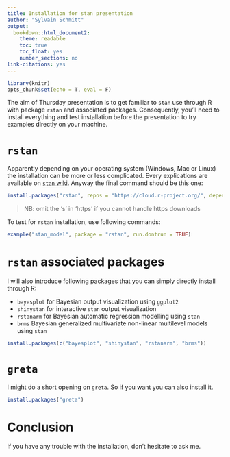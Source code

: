 ```yaml
---
title: Installation for stan presentation
author: "Sylvain Schmitt"
output:
  bookdown::html_document2:
    theme: readable
    toc: true
    toc_float: yes
    number_sections: no
link-citations: yes
---
```


```r
library(knitr)
opts_chunk$set(echo = T, eval = F)
```


The aim of Thursday presentation is to get familiar to `stan` use through R with package `rstan` and associated packages. Consequently, you'll need to install everything and test installation before the presentation to try examples directly on your machine.

# `rstan`

Apparently depending on your operating system (Windows, Mac or Linux) the installation can be more or less complicated. Every explications are available on [`stan` wiki](https://github.com/stan-dev/rstan/wiki/RStan-Getting-Started). Anyway the final command should be this one:

```r
install.packages("rstan", repos = "https://cloud.r-project.org/", dependencies=TRUE)
```

> NB: omit the 's' in 'https' if you cannot handle https downloads

To test for `rstan` installation, use following commands:

```r
example("stan_model", package = "rstan", run.dontrun = TRUE)
```

# `rstan` associated packages

I will also introduce following packages that you can simply directly install through R:

* `bayesplot` for Bayesian output visualization using `ggplot2`
* `shinystan` for interactive `stan` output visualization
* `rstanarm` for Bayesian automatic regression modelling using `stan`
* `brms` Bayesian generalized multivariate non-linear multilevel models using `stan`

```r
install.packages(c("bayesplot", "shinystan", "rstanarm", "brms"))
```

# `greta`

I might do a short opening on `greta`. So if you want you can also install it.

```r
install.packages("greta")
```

# Conclusion

If you have any trouble with the installation, don't hesitate to ask me.
